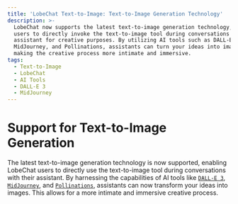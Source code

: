 ```yaml
---
title: 'LobeChat Text-to-Image: Text-to-Image Generation Technology'
description: >-
  LobeChat now supports the latest text-to-image generation technology, allowing
  users to directly invoke the text-to-image tool during conversations with the
  assistant for creative purposes. By utilizing AI tools such as DALL-E 3,
  MidJourney, and Pollinations, assistants can turn your ideas into images,
  making the creative process more intimate and immersive.
tags:
  - Text-to-Image
  - LobeChat
  - AI Tools
  - DALL-E 3
  - MidJourney
---
```


# Support for Text-to-Image Generation

The latest text-to-image generation technology is now supported, enabling LobeChat users to directly use the text-to-image tool during conversations with their assistant. By harnessing the capabilities of AI tools like [`DALL-E 3`](https://openai.com/dall-e-3), [`MidJourney`](https://www.midjourney.com/), and [`Pollinations`](https://pollinations.ai/), assistants can now transform your ideas into images. This allows for a more intimate and immersive creative process.
